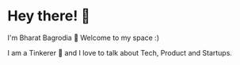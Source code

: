 # Hey there!  👋 

I'm Bharat Bagrodia 🤟 
Welcome to my space :)

I am a Tinkerer 💭 and I love to talk about Tech, Product and Startups.
